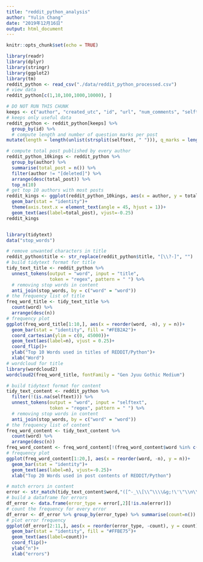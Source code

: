 ```yaml
---
title: "reddit_python_analysis"
author: "Yulin Chang"
date: "2019年12月16日"
output: html_document
---
```


```r
knitr::opts_chunk$set(echo = TRUE)
```

```r
library(readr)
library(dplyr)
library(stringr)
library(ggplot2)
library(tm)
reddit_python <- read_csv("./data/reddit_python_processed.csv")
# view data
reddit_python[c(1,10,100,1000,10000), ]
```


```r
# DO NOT RUN THIS CHUNK
keeps <- c("author", "created_utc", "id", "url", "num_comments", "selftext", "title")
# keeps only useful data 
reddit_python <- reddit_python[keeps] %>% 
  group_by(id) %>% 
  # compute length and number of question marks per post
mutate(length = length(unlist(strsplit(selftext, " "))), q_marks = length(unlist(str_match_all(selftext, "\\?"))), politeness = length(unlist(str_match_all(selftext, "[Pp]lease|[Tt]hx|[Tt]hanks?|PLEASE|[Pp]lz|PLZ|THX|THANKS|THANK"))))

# compute total post published by every author
reddit_python_10kings <- reddit_python %>% 
  group_by(author) %>% 
  summarise(total_post = n()) %>% 
  filter(author != "[deleted]") %>% 
  arrange(desc(total_post)) %>% 
  top_n(10)
# get top 10 authors with most posts
reddit_kings <- ggplot(reddit_python_10kings, aes(x = author, y = total_post))+
  geom_bar(stat = "identity")+
  theme(axis.text.x = element_text(angle = 45, hjust = 1))+
  geom_text(aes(label=total_post), vjust=-0.25)
reddit_kings

```

```r

```

```r
library(tidytext)
data("stop_words")

# remove unwanted characters in title
reddit_python$title <- str_replace(reddit_python$title, "[\\?-]", "")
# build tidytext format for title
tidy_text_title <- reddit_python %>%
  unnest_tokens(output = "word", input = "title",
                token = "regex", pattern = " ") %>% 
  # removing stop words in content
  anti_join(stop_words, by = c("word" = "word"))
# the frequency list of title
freq_word_title <- tidy_text_title %>%
  count(word) %>%
  arrange(desc(n))
# frequency plot
ggplot(freq_word_title[1:10,], aes(x = reorder(word, -n), y = n))+
  geom_bar(stat = "identity", fill = "#FEB2A2")+
  coord_cartesian(ylim = c(0, 45000))+
  geom_text(aes(label=n), vjust = 0.25)+
  coord_flip()+
  ylab("Top 10 Words used in titles of REDDIT/Python")+
  xlab("Word")
# wordcloud for title
library(wordcloud2)
wordcloud2(freq_word_title, fontFamily = "Gen Jyuu Gothic Medium")

# build tidytext format for content
tidy_text_content <- reddit_python %>% 
  filter(!(is.na(selftext))) %>%
  unnest_tokens(output = "word", input = "selftext",
                token = "regex", pattern = " ") %>% 
  # removing stop words in content
  anti_join(stop_words, by = c("word" = "word"))
# the frequency list of content
freq_word_content <- tidy_text_content %>%
  count(word) %>%
  arrange(desc(n))
freq_word_content <- freq_word_content[!(freq_word_content$word %in% c("\r\r\r\n", "[removed]", "[deleted]")), ]
# frequency plot
ggplot(freq_word_content[1:20,], aes(x = reorder(word, -n), y = n))+
  geom_bar(stat = "identity")+
  geom_text(aes(label=n), vjust=-0.25)+
  xlab("Top 20 Words used in post contents of REDDIT/Python")
```

```r
# match errors in content
error <- str_match(tidy_text_content$word,"([^-_\\[\\^\\\\&g;!\'\"\\n\\*`\\(\\t#].+error):")
# build a dataframe for errors
df_error <- data.frame(error_type = error[,2][!is.na(error)])
# count the frequency for every error
df_error <- df_error %>% group_by(error_type) %>% summarise(count=n()) %>% arrange(desc(count)) 
# plot error frequency
ggplot(df_error[2:11,], aes(x = reorder(error_type, -count), y = count))+
  geom_bar(stat = "identity", fill = "#FFBE75")+
  geom_text(aes(label=count))+
  coord_flip()+
  ylab("n")+
  xlab("errors")
```

